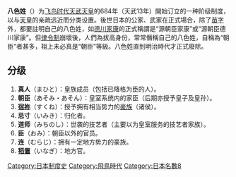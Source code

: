 {{expand|time=2015-03-23T18:01:34+00:00}}
{{unreferenced|time=2015-03-23T18:01:34+00:00}}
'''八色姓'''（{{jpn|j=八色の姓|hg=やくさのかばね}}）为[[飞鸟时代|飞鸟时代]][[天武天皇|天武天皇]]的684年（天武13年）開始订立的一种阶级制度，以与[[天皇|天皇]]的亲疏远近而分类设置。後世日本的公家、武家在正式場合，除了[[苗字|苗字]]外，都要註明自己的八色姓，如[[德川家康|德川家康]]的正式稱謂是“源朝臣家康”或“源朝臣德川家康”。但[[日本律令制|律令制]]崩壞後，人們為拔高身份，常常僭稱自己的八色姓，自稱為“朝臣”者甚多，祖上未必真是“朝臣”等級。八色姓直到明治時代才正式廢除。

== 分级 ==
# '''真人'''（まひと）：皇族成员（包括已降格为臣的人）。
# '''朝臣'''（あそみ・あそん）：皇室系统内的家臣（后期亦授予皇子及皇孙）。
# '''[[宿祢|宿祢]]'''（すくね）：授予拥有相当势力的[[豪族|豪族]]（诸侯）。
# '''忌寸'''（いみき）：归化者。
# '''道师'''（みちのし）：世袭的技艺者（主要以为皇室服务的技艺者家族）。
# '''臣'''（おみ）：朝臣以外的官员。
# '''连'''（むらじ）：拥有一定地方势力的豪族。
# '''[[稻置|稻置]]'''（いなぎ）：地方官。
{{小作品}}
[[Category:日本制度史|Category:日本制度史]]
[[Category:飛鳥時代|Category:飛鳥時代]]
[[Category:日本名數8|Category:日本名數8]]